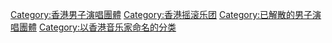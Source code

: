 [[Category:香港男子演唱團體|Category:香港男子演唱團體]]
[[Category:香港摇滚乐团|Category:香港摇滚乐团]]
[[Category:已解散的男子演唱團體|Category:已解散的男子演唱團體]]
[[Category:以香港音乐家命名的分类|Category:以香港音乐家命名的分类]]